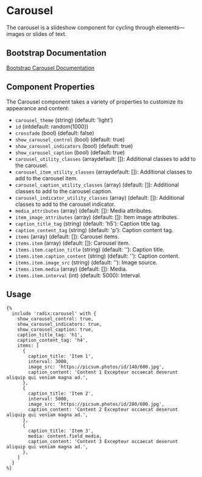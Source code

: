 # Carousel

The carousel is a slideshow component for cycling through elements—images or slides of text.

## Bootstrap Documentation

[Bootstrap Carousel Documentation](https://getbootstrap.com/docs/5.3/components/carousel/)


## Component Properties

The Carousel component takes a variety of properties to customize its appearance and content:

- `carousel_theme` (string) (default: 'light')
- `id` (intdefault: random(1000))
- `crossfade` (bool) (default: false)
- `show_carousel_control` (bool) (default: true)
- `show_carousel_indicators` (bool) (default: true)
- `show_carousel_caption` (bool) (default: true)
- `carousel_utility_classes` (arraydefault: []): Additional classes to add to the carousel.
- `carousel_item_utility_classes` (arraydefault: []): Additional classes to add to the carousel item.
- `carousel_caption_utility_classes` (array) (default: []): Additional classes to add to the carousel caption.
- `carousel_indicator_utility_classes` (array) (default: []): Additional classes to add to the carousel indicator.
- `media_attributes` (array) (default: []): Media attributes.
- `item_image_attributes` (array) (default: []): Item image attributes.
- `caption_title_tag` (string) (default: 'h5'): Caption title tag.
- `caption_content_tag` (string) (default: 'p'): Caption content tag.
- `items` (array) (default: []): Carousel items.
- `items.item` (array) (default: []): Carousel item.
- `items.item.caption_title` (string) (default: ''): Caption title.
- `items.item.caption_content` (string) (default: ''): Caption content.
- `items.item.image_src` (string) (default: ''): Image source.
- `items.item.media` (array) (default: []): Media.
- `items.item.interval` (int) (default: 5000): Interval.

## Usage

```twig
{%
  include 'radix:carousel' with {
    show_carousel_control: true,
    show_carousel_indicators: true,
    show_carousel_caption: true,
    caption_title_tag: 'h1',
    caption_content_tag: 'h4',
    items: [
      {
        caption_title: 'Item 1',
        interval: 3000,
        image_src: 'https://picsum.photos/id/140/600.jpg',
        caption_content: 'Content 1 Excepteur occaecat deserunt aliquip qui veniam magna ad.',
      },
      {
        caption_title: 'Item 2',
        interval: 5000,
        image_src: 'https://picsum.photos/id/280/600.jpg',
        caption_content: 'Content 2 Excepteur occaecat deserunt aliquip qui veniam magna ad.',
      },
      {
        caption_title: 'Item 3',
        media: content.field_media,
        caption_content: 'Content 3 Excepteur occaecat deserunt aliquip qui veniam magna ad.',
      },
    ]
  }
%}
```
